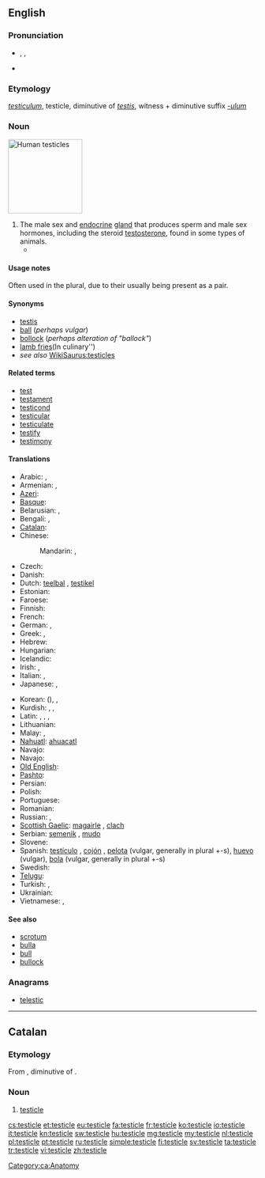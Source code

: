 ==English==
{{wikipedia|testicles}}

===Pronunciation===
* {{enPR|tĕsʹtĭ-kəl}}, {{IPA|/ˈtɛstɪkəl/}}, {{SAMPA|/"tEstIk@l/}}
* {{audio|en-us-testicle.ogg|Audio (US)}}
{{rfap|UK|UK}}

===Etymology===
{{etyl|la}} ''[[testiculum]]'', testicle, diminutive of ''[[testis#Latin|testis]]'', witness + diminutive suffix ''[[-ulum]]''

===Noun===
[[File:Hanging testicles.JPG|thumb|150px|Human testicles]]
{{en-noun}}

# The male sex and [[endocrine]] [[gland]] that produces sperm and male sex hormones, including the steroid [[testosterone]], found in some types of animals.
#* {{quote-book
|year=2000
|author=Margaret Atwood
|title=The Blind Assassin
|isbn=
|page=372
|passage=Despite your jogging and the hairiness of your legs, the shoe of aging is beginning to pinch. Soon you'll regret all that sun-tanning. Your face will look like a '''testicle'''.}}

====Usage notes====
Often used in the plural, due to their usually being present as a pair.

====Synonyms====
* [[testis]] {{qualifier|medical}}
* [[ball]] (''perhaps vulgar'')
* [[bollock]] (''perhaps alteration of "ballock"'')
* [[lamb fries]](In culinary'')
* ''see also'' [[WikiSaurus:testicles]]

====Related terms====
<!--All are related; none are derived-->
* [[test]]
* [[testament]]
* [[testicond]]
* [[testicular]]
* [[testiculate]]
* [[testify]]
* [[testimony]]

====Translations====
{{trans-top|male sex gland}}
* Arabic: {{t+|ar|بيضة|f|tr=bayDa}},  {{t-|ar|خصية|f|tr=khuSya}}
* Armenian: {{t-|hy|ամորձի|tr=amorji}},  {{qualifier|colloquial}} {{t+|hy|ձու|tr=ju}}
* [[Azeri]]: {{t|az|xaya|xs=Azeri}}
* [[Basque]]: {{t|eu|barrabil|xs=Basque}}
* Belarusian: {{t|be|яечка|n|tr=jajéčka|sc=Cyrl}}, {{t|be|тэсцікула|f|tr=tescíkulа|sc=Cyrl}} {{qualifier|rare}}
* Bengali: {{t|bn|শুক্রাশয়|tr=shukrashôẏ|sc=Beng}}, {{qualifier|slang}} {{t|bn|বীচি|tr=bici|sc=Beng}}
* [[Catalan]]: {{t-|ca|testicle|m}}
* Chinese:
*: Mandarin: {{t-|cmn|睾丸|tr=gāowán|sc=Hani}}, {{t|cmn|精巢|tr=jīngcháo|sc=Hani}}
* Czech: {{t+|cs|varle|n}}
* Danish: {{t-|da|testikel|c}}
* Dutch: [[teelbal]] {{m}}, [[testikel]] {{n}}
* Estonian: {{t|et|munand}}
* Faroese: {{t|fo|eista|n}}
* Finnish: {{t+|fi|kives}}
* French: {{t+|fr|testicule|m}}
* German: {{t+|de|Hoden|m}},  {{t|de|Testikel|m}}
* Greek: {{t|el|όρχις|m|tr=orchis}}, {{t|el|αρχίδι|m|tr=archíði}} {{qualifier|vulgar}}
* Hebrew: {{t|he|אשך|n|tr=ashakh|sc=Hebr}}
* Hungarian: {{t+|hu|here}}
* Icelandic: {{t+|is|eista|n}}
* Irish: {{t-|ga|magairle|m|xs=Irish}}, {{t+|ga|cloch|f|xs=Irish}} {{qualifier|vulgar}}
* Italian: {{t+|it|testicolo|m}}, {{t+|it|coglione|m}} {{qualifier|vulgar}}
* Japanese: {{t|ja|睾丸|tr=こうがん, kōgan|sc=Jpan}},  {{t|ja|精巣|tr=せいそう, seisō|sc=Jpan}}
{{trans-mid}}
* Korean: {{t|ko|고환|tr=gohwan|sc=Kore}} ({{t|ko|睾丸|sc=Kore}}), {{t|ko|불알|tr=bural|sc=Kore}}, {{t|ko|불|tr=bul|sc=Kore}}
* Kurdish: {{t+|ku|gun|m}}, {{t+|ku|hêlik|m}}, {{t-|ku|گون|sc=ku-Arab}}
* Latin: {{t-|la|testiculum|n}},  {{t-|la|coleus|alt=cōleus}},  {{t-|la|testis}},  {{t-|la|coleo}}
* Lithuanian: {{t-|lt|sėklidė|f|xs=Lithuanian}}
* Malay: {{t|ms|buah zakar}}, {{qualifier|colloquial}} {{t|ms|telur}}
* [[Nahuatl]]: [[ahuacatl]]
* Navajo: {{tø|nv|ayęęzhii}}
* Navajo: {{tø|nv|ayęęzhii}}
* [[Old English]]: {{t-|ang|beallucas|alt=bealluc|xs=Old English}}
* [[Pashto]]: {{t|ps|خوټه|f|tr=xwëṭa|sc=ps-Arab}}
* Persian: {{t+|fa|خایه|tr=xâye|xs=Persian}}
* Polish: {{t+|pl|jądro|n}}
* Portuguese: {{t+|pt|testículo|m}}
* Romanian: {{t+|ro|testicul|n}}
* Russian: {{t+|ru|яичко|n|tr=jaíčko}},  {{t|ru|тестикула|f|tr=testíkula}} {{qualifier|rare}}
* [[Scottish Gaelic]]: [[magairle]] {{m|f}}, [[clach]] {{f}} {{qualifier|vulgar}}
* Serbian: [[semenik]] {{m}}, [[mudo]] {{n}}
* Slovene: {{t-|sl|modo|n|alt=módo}}
* Spanish: [[testículo]] {{m}}, [[cojón]] {{m}} {{qualifier|vulgar}}, [[pelota]] {{f}} (vulgar, generally in plural +-s), [[huevo]] {{m}} (vulgar), [[bola]] {{f}} (vulgar, generally in plural +-s)
* Swedish: {{t|sv|testikel|c}}
* [[Telugu]]: {{t|te|వృషణాలు|tr=vṛṣṇālu|sc=Telu}}
* Turkish: {{t+|tr|testis}},  {{t+|tr|haya}}
* Ukrainian: {{t|uk|яєчко|n|tr=jajéčko|sc=Cyrl}}
* Vietnamese: {{t|vi|hòn dái}}, {{t|vi|tinh hoàn}}
{{trans-bottom}}

====See also====
* [[scrotum]]
* [[bulla]]
* [[bull]]
* [[bullock]]

===Anagrams===
* [[telestic#English|telestic]]

----

==Catalan==

===Etymology===
From {{etyl|la|ca}} {{term|testiculum|testicle|lang=la}}, diminutive of {{term|testis|lang=la}}.

===Noun===
{{ca-noun|m}}

# [[#English|testicle]]

[[Category:ca:Anatomy]]

[[cs:testicle]]
[[et:testicle]]
[[eu:testicle]]
[[fa:testicle]]
[[fr:testicle]]
[[ko:testicle]]
[[io:testicle]]
[[it:testicle]]
[[kn:testicle]]
[[sw:testicle]]
[[hu:testicle]]
[[mg:testicle]]
[[my:testicle]]
[[nl:testicle]]
[[pl:testicle]]
[[pt:testicle]]
[[ru:testicle]]
[[simple:testicle]]
[[fi:testicle]]
[[sv:testicle]]
[[ta:testicle]]
[[tr:testicle]]
[[vi:testicle]]
[[zh:testicle]]